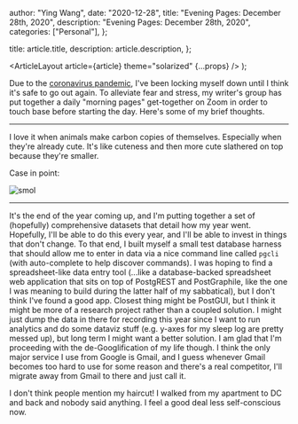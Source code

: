 
  author: "Ying Wang",
  date: "2020-12-28",
  title: "Evening Pages: December 28th, 2020",
  description: "Evening Pages: December 28th, 2020",
  categories: ["Personal"],
};

  title: article.title,
  description: article.description,
};

  <ArticleLayout article={article} theme="solarized" {...props} />
);

Due to the [coronavirus
pandemic](https://en.wikipedia.org/wiki/2019-20_coronavirus_pandemic), I've been
locking myself down until I think it's safe to go out again. To alleviate fear
and stress, my writer's group has put together a daily "morning pages"
get-together on Zoom in order to touch base before starting the day. Here's some
of my brief thoughts.

---

I love it when animals make carbon copies of themselves. Especially when they're
already cute. It's like cuteness and then more cute slathered on top because
they're smaller.

Case in point:

![smol](/img/posts/2020/12/28/evening_pages.webp)

---

It's the end of the year coming up, and I'm putting together a set of
(hopefully) comprehensive datasets that detail how my year went. Hopefully, I'll
be able to do this every year, and I'll be able to invest in things that don't
change. To that end, I built myself a small test database harness that should
allow me to enter in data via a nice command line called `pgcli` (with
auto-complete to help discover commands). I was hoping to find a
spreadsheet-like data entry tool (...like a database-backed spreadsheet web
application that sits on top of PostgREST and PostGraphile, like the one I was
meaning to build during the latter half of my sabbatical), but I don't think
I've found a good app. Closest thing might be PostGUI, but I think it might be
more of a research project rather than a coupled solution. I might just dump the
data in there for recording this year since I want to run analytics and do some
dataviz stuff (e.g. y-axes for my sleep log are pretty messed up), but long term
I might want a better solution. I am glad that I'm proceeding with the
de-Googlification of my life though. I think the only major service I use from
Google is Gmail, and I guess whenever Gmail becomes too hard to use for some
reason and there's a real competitor, I'll migrate away from Gmail to there and
just call it.

I don't think people mention my haircut! I walked from my apartment to DC and
back and nobody said anything. I feel a good deal less self-conscious now.
